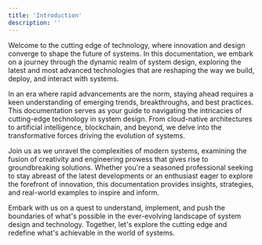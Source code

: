 ```yaml
---
title: 'Introduction'
description: ''
---
```

Welcome to the cutting edge of technology, where innovation and design converge to shape the future of systems. In this documentation, we embark on a journey through the dynamic realm of system design, exploring the latest and most advanced technologies that are reshaping the way we build, deploy, and interact with systems.

In an era where rapid advancements are the norm, staying ahead requires a keen understanding of emerging trends, breakthroughs, and best practices. This documentation serves as your guide to navigating the intricacies of cutting-edge technology in system design. From cloud-native architectures to artificial intelligence, blockchain, and beyond, we delve into the transformative forces driving the evolution of systems.

Join us as we unravel the complexities of modern systems, examining the fusion of creativity and engineering prowess that gives rise to groundbreaking solutions. Whether you're a seasoned professional seeking to stay abreast of the latest developments or an enthusiast eager to explore the forefront of innovation, this documentation provides insights, strategies, and real-world examples to inspire and inform.

Embark with us on a quest to understand, implement, and push the boundaries of what's possible in the ever-evolving landscape of system design and technology. Together, let's explore the cutting edge and redefine what's achievable in the world of systems.